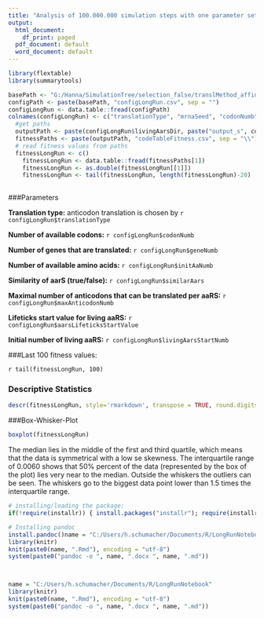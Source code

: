 ```yaml
---
title: "Analysis of 100.000.000 simulation steps with one parameter set"
output:
  html_document:
    df_print: paged
  pdf_document: default
  word_document: default
---
```

```r
library(flextable)
library(summarytools)
```



```r
basePath <- "G:/Hanna/SimulationTree/selection_false/translMethod_affinity/"
configPath <- paste(basePath, "configLongRun.csv", sep = "")
configLongRun <- data.table::fread(configPath)
colnames(configLongRun) <- c("translationType", "mrnaSeed", "codonNumb", "geneLength", "geneNumb", "mrnaId", "initAaNumb", "similarAars", "maxAnticodonNumb", "aarsLifeticksStartValue", "livingAarsStartNumb", "livingAarsSeed", "outputSeed", "addToOutput", "mrnaPath", "aarsPath", "livingAarsPath", "livingAarsDir")
  #get paths
  outputPath <- paste(configLongRun$livingAarsDir, paste("output_s", configLongRun$outputSeed, sep = ""), sep = "")
  fitnessPaths <- paste(outputPath, "codeTableFitness.csv", sep = "\\")
  # read fitness values from paths
  fitnessLongRun <- c()
    fitnessLongRun <- data.table::fread(fitnessPaths[1])
    fitnessLongRun <- as.double(fitnessLongRun[[1]])
    fitnessLongRun <- tail(fitnessLongRun, length(fitnessLongRun)-20)
   
```

###Parameters 


**Translation type:** anticodon translation is chosen by `r configLongRun$translationType`


**Number of available codons:**  `r configLongRun$codonNumb`


**Number of genes that are translated:** `r configLongRun$geneNumb`


**Number of available amino acids:** `r configLongRun$initAaNumb`


**Similarity of aarS (true/false):** `r configLongRun$similarAars`


**Maximal number of anticodons that can be translated per aaRS:** `r configLongRun$maxAnticodonNumb`


**Lifeticks start value for living aaRS:** `r configLongRun$aarsLifeticksStartValue`


**Initial number of living aaRS:** `r configLongRun$livingAarsStartNumb`




###Last 100 fitness values:

`r tail(fitnessLongRun, 100)`



### Descriptive Statistics


```r

descr(fitnessLongRun, style='rmarkdown', transpose = TRUE, round.digits = 4)
```

###Box-Whisker-Plot

```r
boxplot(fitnessLongRun)

```


The median lies in the middle of the first and third quartile, which means that the data is symmetrical with a low se skewness. The interquartile range of 0.0060 shows that 50% percent of the data (represented by the box of the plot) lies very near to the median. Outside the whiskers the outliers can be seen. The whiskers go to the biggest data point lower than 1.5 times the interquartile range. 





```r
# installing/loading the package:
if(!require(installr)) { install.packages("installr"); require(installr)} #load / install+load installr

# Installing pandoc
install.pandoc()name = "C:/Users/h.schumacher/Documents/R/LongRunNotebook"
library(knitr)
knit(paste0(name, ".Rmd"), encoding = "utf-8")
system(paste0("pandoc -o ", name, ".docx ", name, ".md"))



name = "C:/Users/h.schumacher/Documents/R/LongRunNotebook"
library(knitr)
knit(paste0(name, ".Rmd"), encoding = "utf-8")
system(paste0("pandoc -o ", name, ".docx ", name, ".md"))
```



